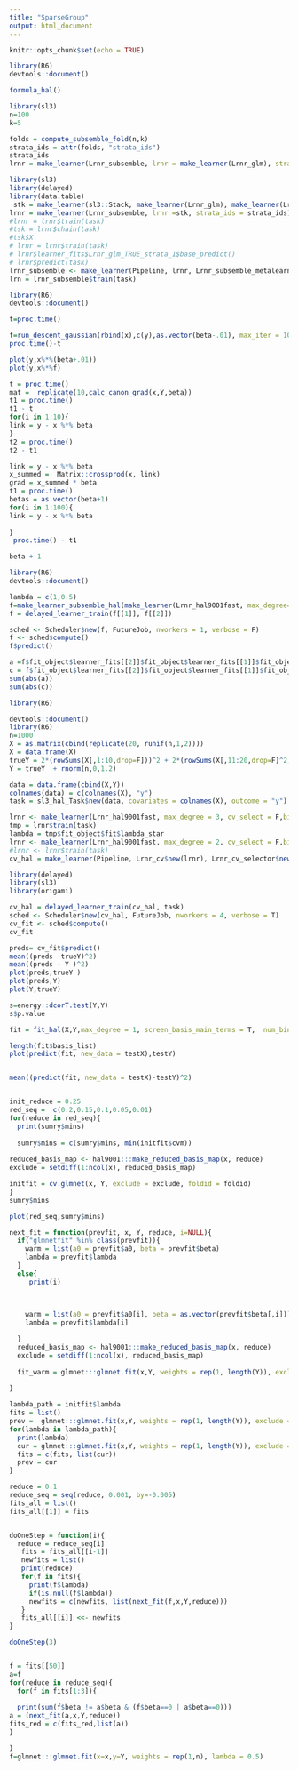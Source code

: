 ```yaml
---
title: "SparseGroup"
output: html_document
---
```


```r
knitr::opts_chunk$set(echo = TRUE)
```


```r
library(R6)
devtools::document()
```


```r
formula_hal()


```


```r
library(sl3)
n=100
k=5

folds = compute_subsemble_fold(n,k)
strata_ids = attr(folds, "strata_ids")
strata_ids
lrnr = make_learner(Lrnr_subsemble, lrnr = make_learner(Lrnr_glm), strata_ids = strata_ids)

```


```r
library(sl3)
library(delayed)
library(data.table)
 stk = make_learner(sl3::Stack, make_learner(Lrnr_glm), make_learner(Lrnr_glmnet))
lrnr = make_learner(Lrnr_subsemble, lrnr =stk, strata_ids = strata_ids)
#lrnr = lrnr$train(task)
#tsk = lrnr$chain(task)
#tsk$X
# lrnr = lrnr$train(task)
# lrnr$learner_fits$Lrnr_glm_TRUE_strata_1$base_predict()
# lrnr$predict(task)
lrnr_subsemble <- make_learner(Pipeline, lrnr, Lrnr_subsemble_metalearner$new(strata_ids = strata_ids))
lrn = lrnr_subsemble$train(task)

```


```r
library(R6)
devtools::document()
```



```r

t=proc.time()

f=run_descent_gaussian(rbind(x),c(y),as.vector(beta-.01), max_iter = 1000, verbose=T)
proc.time()-t
```


```r
plot(y,x%*%(beta+.01))
plot(y,x%*%f)
```


```r
t = proc.time()
mat =  replicate(10,calc_canon_grad(x,Y,beta))
t1 = proc.time()
t1 - t
for(i in 1:10){
link = y - x %*% beta
}
t2 = proc.time()
t2 - t1
```


```r

link = y - x %*% beta
x_summed =  Matrix::crossprod(x, link)
grad = x_summed * beta
t1 = proc.time()
betas = as.vector(beta+1)
for(i in 1:100){
link = y - x %*% beta
 
}
 proc.time() - t1
```

```r
beta + 1

```
```r
library(R6)
devtools::document()

```




```r

lambda = c(1,0.5)
f=make_learner_subsemble_hal(make_learner(Lrnr_hal9001fast, max_degree=1,cv_select=F, lambda = lambda, verbose=F), task,k=4, num_preds = length(lambda))
f = delayed_learner_train(f[[1]], f[[2]])

sched <- Scheduler$new(f, FutureJob, nworkers = 1, verbose = F)
f <- sched$compute()
f$predict()
```


```r
a =f$fit_object$learner_fits[[2]]$fit_object$learner_fits[[1]]$fit_object$beta
c = f$fit_object$learner_fits[[2]]$fit_object$learner_fits[[1]]$fit_object$hal_fits[[2]]$coefs
sum(abs(a))
sum(abs(c))
```

```r
library(R6)

devtools::document()
library(R6)
n=1000
X = as.matrix(cbind(replicate(20, runif(n,1,2))))
X = data.frame(X)
trueY = 2*(rowSums(X[,1:10,drop=F]))^2 + 2*(rowSums(X[,11:20,drop=F]^2))
Y = trueY  + rnorm(n,0,1.2)

data = data.frame(cbind(X,Y))
colnames(data) = c(colnames(X), "y")
task = sl3_hal_Task$new(data, covariates = colnames(X), outcome = "y")
```

```r
lrnr <- make_learner(Lrnr_hal9001fast, max_degree = 3, cv_select = F,bins=c(100,50,10),  cor_pval=0.05, dcor_pval = NULL, screen_basis_main_terms=F, screen_basis_interactions=F, smoothness_orders=1, max_total_basis = 50000)
tmp = lrnr$train(task)
lambda = tmp$fit_object$fit$lambda_star
lrnr <- make_learner(Lrnr_hal9001fast, max_degree = 2, cv_select = F,bins= c(500,50,5),  cor_pval=0.15,screen_basis_main_terms=T, screen_basis_interactions=F, lambda = lambda, smoothness_orders = 1)
#lrnr <- lrnr$train(task)
cv_hal = make_learner(Pipeline, Lrnr_cv$new(lrnr), Lrnr_cv_selector$new())
```















```r
library(delayed)
library(sl3)
library(origami)

cv_hal = delayed_learner_train(cv_hal, task)
sched <- Scheduler$new(cv_hal, FutureJob, nworkers = 4, verbose = T)
cv_fit <- sched$compute()
cv_fit
```

```r

preds= cv_fit$predict()
mean((preds -trueY)^2)
mean((preds - Y )^2)
plot(preds,trueY )
plot(preds,Y)
plot(Y,trueY)
```




```r
s=energy::dcorT.test(Y,Y)
s$p.value
```

```r
fit = fit_hal(X,Y,max_degree = 1, screen_basis_main_terms = T,  num_bins=min(n/10,500), smoothness_orders = 0)


```
```r
length(fit$basis_list)
plot(predict(fit, new_data = testX),testY)


mean((predict(fit, new_data = testX)-testY)^2)



```



```r



init_reduce = 0.25
red_seq =  c(0.2,0.15,0.1,0.05,0.01)
for(reduce in red_seq){
  print(sumry$mins)
  
  sumry$mins = c(sumry$mins, min(initfit$cvm))
  
reduced_basis_map <- hal9001:::make_reduced_basis_map(x, reduce)
exclude = setdiff(1:ncol(x), reduced_basis_map)

initfit = cv.glmnet(x, Y, exclude = exclude, foldid = foldid)
}
sumry$mins
```

```r

plot(red_seq,sumry$mins)

```

```r
next_fit = function(prevfit, x, Y, reduce, i=NULL){
  if("glmnetfit" %in% class(prevfit)){
    warm = list(a0 = prevfit$a0, beta = prevfit$beta)
    lambda = prevfit$lambda
  }
  else{
     print(i)

    
  
    warm = list(a0 = prevfit$a0[i], beta = as.vector(prevfit$beta[,i]))
    lambda = prevfit$lambda[i]

  }
  reduced_basis_map <- hal9001:::make_reduced_basis_map(x, reduce)
  exclude = setdiff(1:ncol(x), reduced_basis_map)
  
  fit_warm = glmnet:::glmnet.fit(x,Y, weights = rep(1, length(Y)), exclude =exclude, warm = warm, lambda = lambda )
  
}

```

```r

lambda_path = initfit$lambda
fits = list()
prev =  glmnet:::glmnet.fit(x,Y, weights = rep(1, length(Y)), exclude =exclude, lambda = lambda_path[1] )
for(lambda in lambda_path){
  print(lambda)
  cur = glmnet:::glmnet.fit(x,Y, weights = rep(1, length(Y)), exclude =exclude, warm = list(a0=prev$a0, beta = as.vector(prev$beta)), lambda = lambda )
  fits = c(fits, list(cur))
  prev = cur
}
```

```r
reduce = 0.1
reduce_seq = seq(reduce, 0.001, by=-0.005)
fits_all = list()
fits_all[[1]] = fits


doOneStep = function(i){
  reduce = reduce_seq[i]
   fits = fits_all[[i-1]]
   newfits = list()
   print(reduce)
   for(f in fits){
     print(f$lambda)
     if(is.null(f$lambda))
     newfits = c(newfits, list(next_fit(f,x,Y,reduce)))
   }
   fits_all[[i]] <<- newfits
}

doOneStep(3)

```

```r


```



```r
f = fits[[50]]
a=f
for(reduce in reduce_seq){
  for(f in fits[1:3]){
    
  print(sum(f$beta != a$beta & (f$beta==0 | a$beta==0)))
a = (next_fit(a,x,Y,reduce))
fits_red = c(fits_red,list(a))
}

}
f=glmnet:::glmnet.fit(x=x,y=Y, weights = rep(1,n), lambda = 0.5)

```

